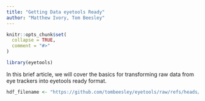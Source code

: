 ```yaml
---
title: "Getting Data eyetools Ready"
author: "Matthew Ivory, Tom Beesley"
---
```


```r
knitr::opts_chunk$set(
  collapse = TRUE,
  comment = "#>"
)
```

```r
library(eyetools)
```

In this brief article, we will cover the basics for transforming raw data from eye trackers into eyetools ready format.

```r

hdf_filename <- "https://github.com/tombeesley/eyetools/raw/refs/heads/master/inst/extdata/example_TOBII.hdf5"

```

